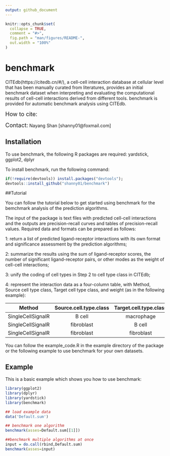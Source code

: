 ```yaml
---
output: github_document
---
```


<!-- README.md is generated from README.Rmd. Please edit that file -->

```r
knitr::opts_chunk$set(
  collapse = TRUE,
  comment = "#>",
  fig.path = "man/figures/README-",
  out.width = "100%"
)
```

# benchmark

<!-- badges: start -->
<!-- badges: end -->

CITEdb(https://citedb.cn/#/), a cell-cell interaction database at cellular level that has been manually curated from literatures, provides an initial benchmark dataset when interpreting and evaluating the computational results of cell-cell interactions derived from different tools. benchmark is provided for automatic benchmark analysis using CITEdb.

<font size=4>How to cite:</font>

<font size=4>Contact:</font> Nayang Shan [shanny01@foxmail.com]

## Installation

To use benchmark, the following R packages are required: yardstick, ggplot2, dplyr

To install benchmark, run the following command:

``` r
if(!require(devtools)) install.packages("devtools");
devtools::install_github("shanny01/benchmark")
```

##Tutorial

You can follow the tutorial below to get started using benchmark for the bemchmark analysis of the prediction algorithms.

The input of the package is text files with predicted cell-cell interactions and the outputs are precision-recall curves and tables of precision-recall values. Required data and formats can be prepared as follows:

1: return a list of predicted ligand-receptor interactions with its own format and significance assessment by the prediction algorithms;

2: summarize the results using the sum of ligand-receptor scores, the number of significant ligand-receptor pairs, or other modes as the weight of cell-cell interactions;

3: unify the coding of cell types in Step 2 to cell type class in CITEdb;

4: represent the interaction data as a four-column table, with Method, Source cell type class, Target cell type class, and weight (as in the following example):

Method | Source.cell.type.class | Target.cell.type.class | weight
:-: | :-: | :-: | :-: | :-:
SingleCellSignalR | B cell | macrophage | 0.903825
SingleCellSignalR | fibroblast| B cell | 1.832844 
SingleCellSignalR | fibroblast| fibroblast | 27.396210

You can follow the example_code.R in the example directory of the package or the following example to use benchmark for your own datasets.

## Example

This is a basic example which shows you how to use benchmark:

```r
library(ggplot2)
library(dplyr)
library(yardstick)
library(benchmark)

## load example data
data('Default.sum')

## benchmark one algorithm
benchmark(asses=Default.sum[[1]])

##benchmark multiple algorithms at once
input = do.call(rbind,Default.sum)
benchmark(asses=input)
```
